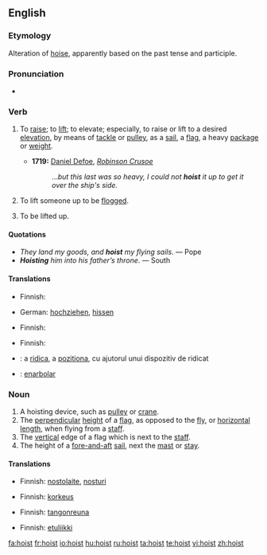 {{wikipedia|dab=hoist}}
==English==

===Etymology===
Alteration of [[hoise]], apparently based on the past tense and participle.

===Pronunciation===
* {{IPA|/hɔɪst/}}
*: {{rhymes|ɔɪst}}

===Verb===
{{en-verb}}

# {{transitive}} To [[raise]]; to [[lift]]; to elevate; especially, to raise or lift to a desired [[elevation]], by means of [[tackle]] or [[pulley]], as a [[sail]], a [[flag]], a heavy [[package]] or [[weight]].
#* '''1719:''' [[w:Daniel Defoe|Daniel Defoe]], ''[[w:Robinson Crusoe|Robinson Crusoe]]''
#*: ...''but this last was so heavy, I could not '''hoist''' it up to get it over the ship's side.''
# {{context|transitive|historical}} To lift someone up to be [[flog|flogged]].
# {{intransitive}} To be lifted up.

====Quotations====
* ''They land my goods, and '''hoist''' my flying sails''. &mdash; Pope
* '''''Hoisting''' him into his father’s throne''. &mdash; South

====Translations====
{{trans-top|transitive: to raise; to lift; to elevate}}
* Finnish: {{t|fi|nostaa}}
{{trans-mid}}
* German: [[hochziehen]], [[hissen]] {{i|sail, flag}}
{{trans-bottom}}

{{trans-top|transitive: to lift someone up to be flogged}}
* Finnish: {{t|fi|nostaa}}
{{trans-mid}}
{{trans-bottom}}

{{trans-top|intransitive: to be lifted up}}
* Finnish: {{t|fi|nousta}}
{{trans-mid}}
{{trans-bottom}}

{{checktrans-top}}
* {{ttbc|Romanian}}: a [[ridica]], a [[pozitiona]], cu ajutorul unui dispozitiv de ridicat
* {{ttbc|Spanish}}: [[enarbolar]]
{{checktrans-bottom}}

===Noun===
{{en-noun}}

# A hoisting device, such as [[pulley]] or [[crane]].
# The [[perpendicular]] [[height]] of a [[flag]], as opposed to the [[fly]], or [[horizontal]] [[length]], when flying from a [[staff]].
# The [[vertical]] edge of a flag which is next to the [[staff]].
# The height of a [[fore-and-aft]] [[sail]], next the [[mast]] or [[stay]].

====Translations====
{{trans-top|hoisting device}}
* Finnish: [[nostolaite]], [[nosturi]]
{{trans-mid}}
{{trans-bottom}}

{{trans-top|perpendicular height of a flag}}
* Finnish: [[korkeus]]
{{trans-mid}}
{{trans-bottom}}

{{trans-top|vertical edge of a flag which is next to the staff}}
* Finnish: [[tangonreuna]]
{{trans-mid}}
{{trans-bottom}}

{{trans-top|height of a fore-and-aft sail, next the mast or stay}}
* Finnish: [[etuliikki]]
{{trans-mid}}
{{trans-bottom}}

[[fa:hoist]]
[[fr:hoist]]
[[io:hoist]]
[[hu:hoist]]
[[ru:hoist]]
[[ta:hoist]]
[[te:hoist]]
[[vi:hoist]]
[[zh:hoist]]